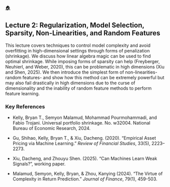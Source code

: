 [🏠](index.qmd)

## Lecture 2: Regularization, Model Selection, Sparsity, Non-Linearities, and Random Features

This lecture covers techniques to control model complexity and avoid overfitting in high-dimensional settings through forms of penalization (shrinkage). We discuss how linear algebra magic can be used to find optimal shrinkage. While imposing forms of sparsity can help (Freyberger, Neuhierl, and Weber, 2020), this can be problematic in high dimensions (Xiu and Shen, 2025). We then introduce the simplest form of non-linearities- random features- and show how this method can be extremely powerful but may also fail drastically in high dimensions due to the curse of dimensionality and the inability of random feature methods to perform feature learning.

### Key References

- Kelly, Bryan T., Semyon Malamud, Mohammad Pourmohammadi, and Fabio Trojani. Universal portfolio shrinkage. No. w32004. National Bureau of Economic Research, 2024.

- Gu, Shihao, Kelly, Bryan T., & Xiu, Dacheng. (2020). "Empirical Asset Pricing via Machine Learning." *Review of Financial Studies*, 33(5), 2223–2273.

- Xiu, Dacheng, and Zhouyu Shen. (2025). "Can Machines Learn Weak Signals?", working paper.

- Malamud, Semyon, Kelly, Bryan, & Zhou, Kanying (2024). "The Virtue of Complexity in Return Prediction." *Journal of Finance*, 79(1), 459-503.